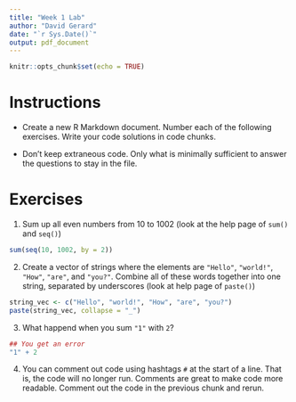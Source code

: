 ---
title: "Week 1 Lab"
author: "David Gerard"
date: "`r Sys.Date()`"
output: pdf_document
---

```{r setup, include=FALSE}
knitr::opts_chunk$set(echo = TRUE)
```

# Instructions

- Create a new R Markdown document. Number each of the following exercises. 
  Write your code solutions in code chunks. 
  
- Don't keep extraneous code. Only what is minimally sufficient to answer the 
  questions to stay in the file.

# Exercises

1. Sum up all even numbers from 10 to 1002 (look at the help page of `sum()` 
   and `seq()`)

```{r, echo = FALSE, eval = FALSE}
sum(seq(10, 1002, by = 2))
```

2. Create a vector of strings where the elements are `"Hello"`, `"world!"`, 
   `"How"`, `"are"`, and `"you?"`. Combine all of these words together into one
   string, separated by underscores (look at help page of `paste()`)
   
```{r, echo = FALSE, eval = FALSE}
string_vec <- c("Hello", "world!", "How", "are", "you?")
paste(string_vec, collapse = "_")
```
   
3. What happend when you sum `"1"` with `2`?

```{r, echo = FALSE, eval = FALSE}
## You get an error
"1" + 2
```

4. You can comment out code using hashtags `#` at the start of a line. That is,
   the code will no longer run. Comments are great to make code more readable.
   Comment out the code in the previous chunk and rerun.
   



